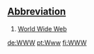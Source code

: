 == [[Wiktionary:List of acronyms and abbreviations|Abbreviation]] ==

#[[w:World Wide Web|World Wide Web]]

[[de:WWW]]
[[pt:Www]]
[[fi:WWW]]